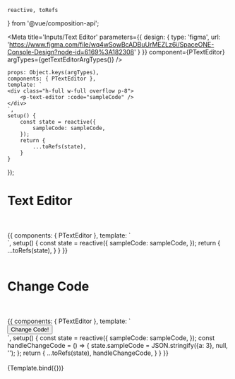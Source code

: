 

    reactive, toRefs
} from '@vue/composition-api';


<Meta title='Inputs/Text Editor' parameters={{
    design: {
        type: 'figma',
        url: 'https://www.figma.com/file/wq4wSowBcADBuUrMEZLz6i/SpaceONE-Console-Design?node-id=6169%3A182308'
    }
}} component={PTextEditor} argTypes={getTextEditorArgTypes()}
/>

    props: Object.keys(argTypes),
    components: { PTextEditor },
    template: `
    <div class="h-full w-full overflow p-8">
        <p-text-editor :code="sampleCode" />
    </div>
    `,
    setup() {
        const state = reactive({
            sampleCode: sampleCode,
        });
        return {
            ...toRefs(state),
        }
    }
});


# Text Editor
<br/>
<br/>


<Canvas>
    <Story name="Basic">
        {{
            components: { PTextEditor },
            template: `
    <div class="h-full w-full overflow p-8">
        <p-text-editor :code="sampleCode" folded />
    </div>
    `,
        setup() {
            const state = reactive({
                sampleCode: sampleCode,
            });
            return {
                ...toRefs(state),
            }
        }
        }}
    </Story>
</Canvas>

<br/>
<br/>


# Change Code
<br/>
<br/>


<Canvas>
    <Story name="Change Code">
        {{
            components: { PTextEditor },
            template: `
    <div class="h-full w-full overflow p-8">
        <p-text-editor :code="sampleCode" folded />
        <button @click="handleChangeCode">Change Code!</button>
    </div>
    `,
            setup() {
                const state = reactive({
                    sampleCode: sampleCode,
                });
                const handleChangeCode = () => {
                    state.sampleCode = JSON.stringify({a: 3}, null, '');
                };
                return {
                    ...toRefs(state),
                    handleChangeCode,
                }
            }
        }}
    </Story>
</Canvas>

<br/>
<br/>


<Canvas>
    <Story name="Playground">
        {Template.bind({})}
    </Story>
</Canvas>

<ArgsTable story="Playground"/>
